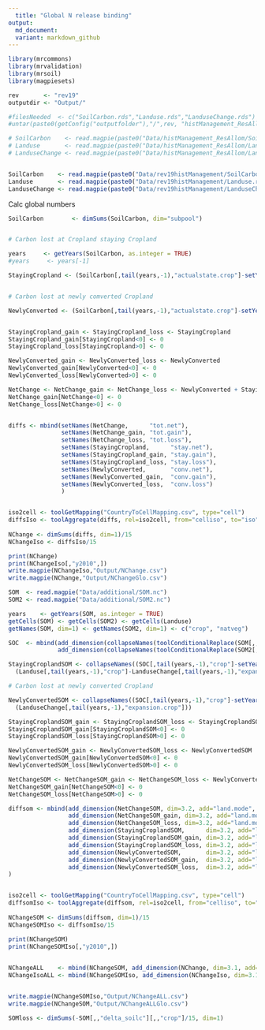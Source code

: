 ```yaml
---
  title: "Global N release binding"
output:
  md_document:
  variant: markdown_github
---
```

  
```r
library(mrcommons)
library(mrvalidation)
library(mrsoil)
library(magpiesets)

rev       <- "rev19"
outputdir <- "Output/"

#filesNeeded  <- c("SoilCarbon.rds","Landuse.rds","LanduseChange.rds")
#untar(paste0(getConfig("outputfolder"),"/",rev, "histManagement_ResAllom_2021_01_12_h12_carbonbudget.tgz"), files=filesNeeded, exdir="Data/histManagement_ResAllom", extras="--keep-newer-files ")

# SoilCarbon    <- read.magpie(paste0("Data/histManagement_ResAllom/SoilCarbon.rds"))
# Landuse       <- read.magpie(paste0("Data/histManagement_ResAllom/Landuse.rds"))
# LanduseChange <- read.magpie(paste0("Data/histManagement_ResAllom/LanduseChange.rds"))


SoilCarbon    <- read.magpie(paste0("Data/rev19histManagement/SoilCarbon.rds"))
Landuse       <- read.magpie(paste0("Data/rev19histManagement/Landuse.rds"))
LanduseChange <- read.magpie(paste0("Data/rev19histManagement/LanduseChange.rds"))


```

Calc global numbers

```r

SoilCarbon        <- dimSums(SoilCarbon, dim="subpool")


# Carbon lost at Cropland staying Cropland

years     <- getYears(SoilCarbon, as.integer = TRUE)
#years     <- years[-1]

StayingCropland <- (SoilCarbon[,tail(years,-1),"actualstate.crop"]-setYears(SoilCarbon[,head(years,-1),"actualstate.crop"], head(years,-1)+1))*(Landuse[,tail(years,-1),"crop"]-LanduseChange[,tail(years,-1),"expansion.crop"])


# Carbon lost at newly comverted Cropland

NewlyConverted <- (SoilCarbon[,tail(years,-1),"actualstate.crop"]-setYears(SoilCarbon[,head(years,-1),"actualstate.natveg"], head(years,-1)+1))*(LanduseChange[,tail(years,-1),"expansion.crop"])


StayingCropland_gain <- StayingCropland_loss <- StayingCropland
StayingCropland_gain[StayingCropland<0] <- 0
StayingCropland_loss[StayingCropland>0] <- 0

NewlyConverted_gain <- NewlyConverted_loss <- NewlyConverted
NewlyConverted_gain[NewlyConverted<0] <- 0
NewlyConverted_loss[NewlyConverted>0] <- 0

NetChange <- NetChange_gain <- NetChange_loss <- NewlyConverted + StayingCropland
NetChange_gain[NetChange<0] <- 0
NetChange_loss[NetChange>0] <- 0


diffs <- mbind(setNames(NetChange,      "tot.net"),
               setNames(NetChange_gain, "tot.gain"),
               setNames(NetChange_loss, "tot.loss"),
               setNames(StayingCropland,      "stay.net"),
               setNames(StayingCropland_gain, "stay.gain"),
               setNames(StayingCropland_loss, "stay.loss"),
               setNames(NewlyConverted,       "conv.net"),
               setNames(NewlyConverted_gain,  "conv.gain"),
               setNames(NewlyConverted_loss,  "conv.loss")
               )


iso2cell <- toolGetMapping("CountryToCellMapping.csv", type="cell")
diffsIso <- toolAggregate(diffs, rel=iso2cell, from="celliso", to="iso", dim=1)
                        
NChange <- dimSums(diffs, dim=1)/15
NChangeIso <- diffsIso/15

print(NChange)
print(NChangeIso[,"y2010",])
write.magpie(NChangeIso,"Output/NChange.csv")
write.magpie(NChange,"Output/NChangeGlo.csv")

```


```r

SOM  <- read.magpie("Data/additional/SOM.nc")
SOM2 <- read.magpie("Data/additional/SOM2.nc")

years    <- getYears(SOM, as.integer = TRUE)
getCells(SOM) <- getCells(SOM2) <- getCells(Landuse)
getNames(SOM, dim=1) <- getNames(SOM2, dim=1) <- c("crop", "natveg")

SOC  <- mbind(add_dimension(collapseNames(toolConditionalReplace(SOM[,, "soilc"]/Landuse,"is.na()", 0)), dim=3.1, add="model", nm="som"), 
              add_dimension(collapseNames(toolConditionalReplace(SOM2[,,"soilc"]/Landuse,"is.na()", 0)), dim=3.1, add="model", nm="som2"))

StayingCroplandSOM <- collapseNames((SOC[,tail(years,-1),"crop"]-setYears(SOC[,head(years,-1),"crop"],head(years,-1)+1))*
  (Landuse[,tail(years,-1),"crop"]-LanduseChange[,tail(years,-1),"expansion.crop"]))

# Carbon lost at newly converted Cropland

NewlyConvertedSOM <- collapseNames((SOC[,tail(years,-1),"crop"]-setYears(SOC[,head(years,-1),"natveg"],head(years,-1)+1))*
  (LanduseChange[,tail(years,-1),"expansion.crop"]))

StayingCroplandSOM_gain <- StayingCroplandSOM_loss <- StayingCroplandSOM
StayingCroplandSOM_gain[StayingCroplandSOM<0] <- 0
StayingCroplandSOM_loss[StayingCroplandSOM>0] <- 0

NewlyConvertedSOM_gain <- NewlyConvertedSOM_loss <- NewlyConvertedSOM
NewlyConvertedSOM_gain[NewlyConvertedSOM<0] <- 0
NewlyConvertedSOM_loss[NewlyConvertedSOM>0] <- 0

NetChangeSOM <- NetChangeSOM_gain <- NetChangeSOM_loss <- NewlyConvertedSOM + StayingCroplandSOM
NetChangeSOM_gain[NetChangeSOM<0] <- 0
NetChangeSOM_loss[NetChangeSOM>0] <- 0

diffsom <- mbind(add_dimension(NetChangeSOM, dim=3.2, add="land.mode", nm="tot.net"),
                 add_dimension(NetChangeSOM_gain, dim=3.2, add="land.mode", nm="tot.gain"),
                 add_dimension(NetChangeSOM_loss, dim=3.2, add="land.mode", nm="tot.loss"),
                 add_dimension(StayingCroplandSOM,      dim=3.2, add="land.mode", nm="stay.net"),
                 add_dimension(StayingCroplandSOM_gain, dim=3.2, add="land.mode", nm="stay.gain"),
                 add_dimension(StayingCroplandSOM_loss, dim=3.2, add="land.mode", nm="stay.loss"),
                 add_dimension(NewlyConvertedSOM,       dim=3.2, add="land.mode", nm="conv.net"),
                 add_dimension(NewlyConvertedSOM_gain,  dim=3.2, add="land.mode", nm="conv.gain"),
                 add_dimension(NewlyConvertedSOM_loss,  dim=3.2, add="land.mode", nm="conv.loss")
)


iso2cell <- toolGetMapping("CountryToCellMapping.csv", type="cell")
diffsomIso <- toolAggregate(diffsom, rel=iso2cell, from="celliso", to="iso", dim=1)
                        
NChangeSOM <- dimSums(diffsom, dim=1)/15
NChangeSOMIso <- diffsomIso/15

print(NChangeSOM)
print(NChangeSOMIso[,"y2010",])

                        
NChangeALL    <- mbind(NChangeSOM, add_dimension(NChange, dim=3.1, add="model", nm="mrsoil"))
NChangeIsoALL <- mbind(NChangeSOMIso, add_dimension(NChangeIso, dim=3.1, add="model", nm="mrsoil"))


write.magpie(NChangeSOMIso,"Output/NChangeALL.csv")
write.magpie(NChangeSOM,"Output/NChangeALLGlo.csv")

SOMloss <- dimSums(-SOM[,,"delta_soilc"][,,"crop"]/15, dim=1)


```







